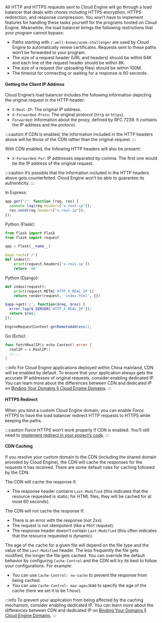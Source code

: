 
All HTTP and HTTPS requests sent to Cloud Engine will go through a load balancer that deals with chores including HTTPS encryption, HTTPS redirection, and response compression. You won’t have to implement features for handling these tasks yourself for the programs hosted on Cloud Engine. Meanwhile, the load balancer brings the following restrictions that your program cannot bypass:

- Paths starting with `/.well-known/acme-challenge/` are used by Cloud Engine to automatically renew certificates. Requests sent to these paths won’t be forwarded to your program.
- The size of a request header (URL and headers) should be within 64K and each line of the request header should be within 8K.
- The size of a request (for uploading files) should be within 100M.
- The timeout for connecting or waiting for a response is 60 seconds.

<Conditional if={!props.noClientInfo}>

#### Getting the Client IP Address

Cloud Engine’s load balancer includes the following information depicting the original request in the HTTP header:

- `X-Real-IP`: The original IP address.
- `X-Forwarded-Proto`: The original protocol (`http` or `https`).
- `Forwarded`: Information about the proxy, defined by RFC 7239. It contains the IP address and the protocol.

<Conditional if={HAS_ENGINE_CDN_DOMAIN}>

:::caution
If CDN is enabled, the information included in the HTTP headers above will be those of the CDN rather than the original request.
:::

With CDN enabled, the following HTTP headers will also be present:

- `X-Forwarded-For`: IP addresses separated by comma. The first one would be the IP address of the original request.

:::caution
It’s possible that the information included in the HTTP headers above gets counterfeited. Cloud Engine won’t be able to guarantee its authenticity.
:::

</Conditional>

<EngineRuntimes only={props.only}>
<TabItem value='nodejs'>

In Express:

```js
app.get("/", function (req, res) {
  console.log(req.headers["x-real-ip"]);
  res.send(req.headers["x-real-ip"]);
});
```

</TabItem>
<TabItem value='python'>

Python (Flask):

```python
from flask import Flask
from flask import request

app = Flask(__name__)

@app.route('/')
def index():
    print(request.headers['x-real-ip'])
    return 'ok'
```

Python (Django):

```python
def index(request):
    print(request.META['HTTP_X_REAL_IP'])
    return render(request, 'index.html', {})
```

</TabItem>
<TabItem value='php'>

```php
$app->get('/', function($req, $res) {
  error_log($_SERVER['HTTP_X_REAL_IP']);
  return $res;
});
```

</TabItem>
<TabItem value='java'>

```java
EngineRequestContext.getRemoteAddress();
```

</TabItem>
<TabItem value='go'>

Go (Echo):

```go
func fetchRealIP(c echo.Context) error {
  realIP = c.RealIP()
  //...
}
```

</TabItem>
</EngineRuntimes>

<Conditional region='cn'>

:::info
For Cloud Engine applications deployed within China mainland, CDN will be enabled by default. To ensure that your application always gets the accurate IP addresses of original requests, consider enabling dedicated IP. You can learn more about the differences between CDN and dedicated IP on [Binding Your Domains § Cloud Engine Domains](/sdk/domain/guide/#cloud-engine-domains).
:::

</Conditional>
</Conditional>

#### HTTPS Redirect

When you bind a custom Cloud Engine domain, you can enable _Force HTTPS_ to have the load balancer redirect HTTP requests to HTTPS while keeping the paths.

<Conditional if={HAS_ENGINE_CDN_DOMAIN}>

:::caution
_Force HTTPS_ won’t work properly if CDN is enabled. You’ll still need to [implement redirect in your project’s code](/sdk/engine/functions/sdk/#how-to-redirect-http-requests-to-https-with-the-sdk).
:::

</Conditional>

<Conditional if={HAS_ENGINE_CDN_DOMAIN}>

#### CDN Caching

If you resolve your custom domain to the CDN (including the shared domain provided by Cloud Engine), the CDN will cache the responses for the requests it has received. There are some default rules for caching followed by the CDN.

The CDN will cache the response if:

- The response header contains `Last-Modified` (this indicates that the resource requested is static; for HTML files, they will be cached for at most 60 seconds).

The CDN will not cache the response if:

- There is an error with the response (not 2xx).
- The request is not idempotent (like a `POST` request).
- The response header doesn’t contain `Last-Modified` (this often indicates that the resource requested is dynamic).

The age of the cache for a given file will depend on the file type and the value of the `Last-Modified` header. The less frequently the file gets modified, the longer the file gets cached. You can override the default behavior by configuring `Cache-Control` and the CDN will try its best to follow your configurations. For example:

- You can use `Cache-Control: no-cache` to prevent the response from being cached.
- You can use `Cache-Control: max-age=3600` to specify the age of the cache (here we set it to be 1 hour).

:::info
To prevent your application from being affected by the caching mechanism, consider enabling dedicated IP. You can learn more about the differences between CDN and dedicated IP on [Binding Your Domains § Cloud Engine Domains](/sdk/domain/guide/#cloud-engine-domains).
:::

</Conditional>
